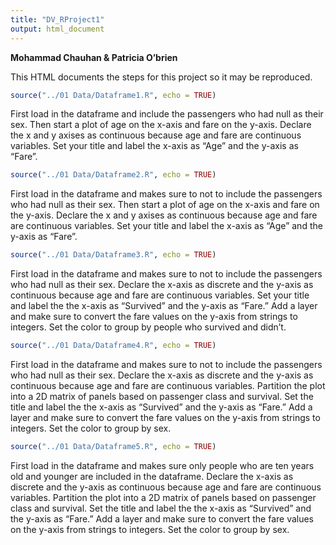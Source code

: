```yaml
---
title: "DV_RProject1"
output: html_document
---
```

<b>Mohammad Chauhan & Patricia O'brien</b>

This HTML documents the steps for this project so it may be reproduced.

```r
source("../01 Data/Dataframe1.R", echo = TRUE)
```
First load in the dataframe and include the passengers who had null as their sex. Then start a plot of age on the x-axis and fare on the y-axis. Declare the x and y axises as continuous because age and fare are continuous variables. Set your title and label the x-axis as "Age" and the y-axis as "Fare". 
```r
source("../01 Data/Dataframe2.R", echo = TRUE)
```
First load in the dataframe and makes sure to not to include the passengers who had null as their sex. Then start a plot of age on the x-axis and fare on the y-axis. Declare the x and y axises as continuous because age and fare are continuous variables. Set your title and label the x-axis as "Age" and the y-axis as "Fare". 
```r
source("../01 Data/Dataframe3.R", echo = TRUE)
```
First load in the dataframe and makes sure to not to include the passengers who had null as their sex. Declare the x-axis as discrete and the y-axis as continuous because age and fare are continuous variables. Set your title and label the the x-axis as "Survived" and the y-axis as "Fare." Add a layer and make sure to convert the fare values on the y-axis from strings to integers. Set the color to group by people who survived and didn't. 
```r
source("../01 Data/Dataframe4.R", echo = TRUE)
```
First load in the dataframe and makes sure to not to include the passengers who had null as their sex. Declare the x-axis as discrete and the y-axis as continuous because age and fare are continuous variables. Partition the plot into a 2D matrix of panels based on passenger class and survival. Set the title and label the the x-axis as "Survived" and the y-axis as "Fare." Add a layer and make sure to convert the fare values on the y-axis from strings to integers. Set the color to group by sex. 
```r
source("../01 Data/Dataframe5.R", echo = TRUE)
```
First load in the dataframe and makes sure only people who are ten years old and younger are included in the dataframe. Declare the x-axis as discrete and the y-axis as continuous because age and fare are continuous variables. Partition the plot into a 2D matrix of panels based on passenger class and survival. Set the title and label the the x-axis as "Survived" and the y-axis as "Fare." Add a layer and make sure to convert the fare values on the y-axis from strings to integers. Set the color to group by sex. 
